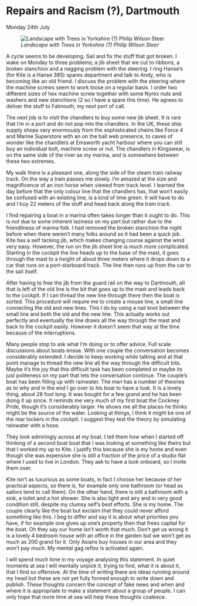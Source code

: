 
# Repairs and Racism (?), Dartmouth 
Monday 24th July

![*Landscape with Trees in Yorkshire (?) Philip Wilson Steer*](images/YorkshireTrees.jpg "Yorkshire Trees")

A cycle seems to be developing. Sail and fix the stuff that got broken. I wake on Monday to three problems; a jib sheet that we cut to ribbons, a broken stanchion and a nagging problem with the steering. I ring Hanse’s (for Kite is a Hanse 385) spares department and talk to Andy, who is becoming like an old friend. I discuss the problem with the steering where the machine screws seem to work loose on a regular basis. I order two different sizes of hex machine screw together with some Nyrex nuts and washers and new stanchions (2 so I have a spare this time). He agrees to deliver the stuff to Falmouth, my next port of call.

The next job is to visit the chandlers to buy some new jib sheet. It is rare that I’m in a port and do not pop into the chandlers. In the UK, these ship supply shops vary enormously from the sophisticated chains like Force 4 and Marine Superstore with an on the ball web presence, to caves of wonder like the chandlers at Emsworth yacht harbour where you can still buy an individual bolt, machine screw or nut. The chandlers in Kingswear, is on the same side of the river as my marina, and is somewhere between these two extremes.

My walk there is a pleasant one, along the side of the steam train railway track. On the way a train passes me slowly. I’m amazed at the size and magnificence of an iron horse when viewed from track level. I learned the day before that the only colour line that the chandlers has, that won’t easily be confused with an existing line, is a kind of lime green. It will have to do and I buy 22 meters of the stuff and head back along the train track.

I find repairing a boat in a marina often takes longer than it ought to do. This is not due to some inherent laziness on my part but rather due to the friendliness of marina folk. I had removed the broken stanchion the night before when there weren’t many folks around so it had been a quick job. Kite has a self tacking jib, which makes changing course against the wind very easy. However, the run on the jib sheet line is much more complicated. Starting in the cockpit the line heads up to the base of the mast, it goes through the mast to a height of about three meters where it drops down to a car that runs on a port-starboard track. The line then runs up from the car to the sail itself.

After having to free the jib from the guard rail on the way to Dartmouth, all that is left of the old line is the bit that goes up to the mast and leads back to the cockpit. If I can thread the new line through there then the boat is sorted. This procedure will require me to create a mouse line, a small line connecting the old and new lines. This I do by using a nail knot between the small line and both the old and the new line. This actually works out perfectly and eventually the line draws all the way through the mast and back to the cockpit easily. However it doesn’t seem that way at the time because of the interruptions.

Many people stop to ask what I’m doing or to offer advice. Full scale discussions about boats ensue. With one couple the conversation becomes considerably extended. I decide to keep working while talking and at that point manage to thread the new line all the way through the difficult bits. Maybe it’s the joy that this difficult task has been completed or maybe its just politeness on my part that lets the conversation continue. The couple’s boat has been filling up with rainwater. The man has a number of theories as to why and in the end I go over to his boat to have a look. It is a lovely thing, about 28 foot long. It was bought for a few grand and he has been doing it up since. It reminds me very much of my first boat the Cockney Pride, though it’s considerably larger. He shows me all the places he thinks might be the source of the water. Looking at things, I think it might be one of the rear lockers in the cockpit. I suggest they test the theory by simulating rainwater with a hose.

They look admiringly across at my boat. I tell them how when I started off thinking of a second boat boat that I was looking at something like theirs but that I worked my up to Kite. I justify this because she is my home and even though she was expensive she is still a fraction of the price of a studio flat where I used to live in London. They ask to have a look onboard, so I invite them over.

Kite isn’t as luxurious as some boats, in fact I choose her because of her practical aspects, so there is, for example only one bathroom (or head as sailors tend to call them). On the other hand, there is still a bathroom with a sink, a toilet and a hot shower. She is also light and airy and in very good condition still, despite my clumsy self's best efforts. She is my home. The couple clearly like the boat but exclaim that they could never afford something like this. I beg to differ and say it is about what priorities you have, if for example one gives up one's property then that frees capital for the boat. Oh they say our home isn’t worth that much. Don’t get us wrong it is a lovely 4 bedroom house with an office in the garden but we won’t get as much as 200 grand for it. Only Asians buy houses in our area and they won’t pay much. My mental gag reflex is activated again.

I will spend much time in my voyage analysing this statement. In quiet moments at sea I will mentally unpick it, trying to find, what it is about it, that I find so offensive. At the time of writing there are ideas running around my head but these are not yet fully formed enough to write down and publish. These thoughts concern the concept of fake news and when and where it is appropriate to make a statement about a group of people. I can only hope that more time at sea will help these thoughts coalesce.
